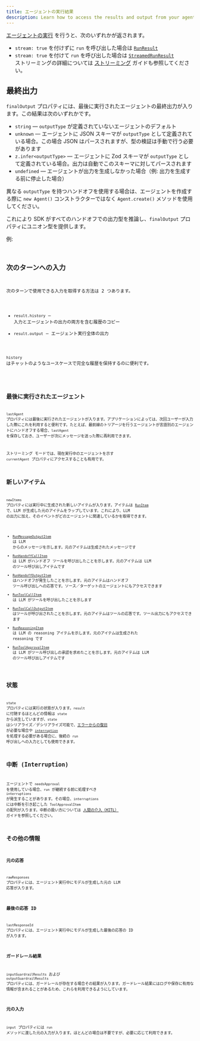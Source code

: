 ```yaml
---
title: エージェントの実行結果
description: Learn how to access the results and output from your agent run
---
```



[エージェントの実行](/openai-agents-js/ja/guides/running-agents) を行うと、次のいずれかが返されます。

- `stream: true` を付けずに `run` を呼び出した場合は [`RunResult`](/openai-agents-js/openai/agents/classes/runresult)
- `stream: true` を付けて `run` を呼び出した場合は [`StreamedRunResult`](/openai-agents-js/openai/agents/classes/streamedrunresult)  
  ストリーミングの詳細については [ストリーミング](/openai-agents-js/ja/guides/streaming) ガイドも参照してください。

## 最終出力

`finalOutput` プロパティには、最後に実行されたエージェントの最終出力が入ります。この結果は次のいずれかです。

- `string` — `outputType` が定義されていないエージェントのデフォルト
- `unknown` — エージェントに JSON スキーマが `outputType` として定義されている場合。この場合 JSON はパースされますが、型の検証は手動で行う必要があります
- `z.infer<outputType>` — エージェントに Zod スキーマが `outputType` として定義されている場合。出力は自動でこのスキーマに対してパースされます
- `undefined` — エージェントが出力を生成しなかった場合（例: 出力を生成する前に停止した場合）

異なる `outputType` を持つハンドオフを使用する場合は、エージェントを作成する際に `new Agent()` コンストラクターではなく `Agent.create()` メソッドを使用してください。

これにより SDK がすべてのハンドオフでの出力型を推論し、`finalOutput` プロパティにユニオン型を提供します。

例:

<Code
  lang="typescript"
  code={handoffFinalOutputTypes}
  title="Handoff final output types"
/>

## 次のターンへの入力

次のターンで使用できる入力を取得する方法は 2 つあります。

- `result.history` — 入力とエージェントの出力の両方を含む履歴のコピー
- `result.output` — エージェント実行全体の出力

`history` はチャットのようなユースケースで完全な履歴を保持するのに便利です。

<Code lang="typescript" code={historyLoop} title="History loop" />

## 最後に実行されたエージェント

`lastAgent` プロパティには最後に実行されたエージェントが入ります。アプリケーションによっては、次回ユーザーが入力した際にこれを利用すると便利です。たとえば、最前線のトリアージを行うエージェントが言語別のエージェントにハンドオフする場合、`lastAgent` を保存しておき、ユーザーが次にメッセージを送った際に再利用できます。

ストリーミング モードでは、現在実行中のエージェントを示す `currentAgent` プロパティにアクセスすることも有用です。

## 新しいアイテム

`newItems` プロパティには実行中に生成された新しいアイテムが入ります。アイテムは [`RunItem`](/openai-agents-js/openai/agents/type-aliases/runitem) で、LLM が生成した元のアイテムをラップしています。これにより、LLM の出力に加え、そのイベントがどのエージェントに関連しているかを取得できます。

- [`RunMessageOutputItem`](/openai-agents-js/openai/agents/classes/runmessageoutputitem) は LLM からのメッセージを示します。元のアイテムは生成されたメッセージです
- [`RunHandoffCallItem`](/openai-agents-js/openai/agents/classes/runhandoffcallitem) は LLM がハンドオフ ツールを呼び出したことを示します。元のアイテムは LLM のツール呼び出しアイテムです
- [`RunHandoffOutputItem`](/openai-agents-js/openai/agents/classes/runhandoffoutputitem) はハンドオフが発生したことを示します。元のアイテムはハンドオフ ツール呼び出しへの応答です。ソース／ターゲットのエージェントにもアクセスできます
- [`RunToolCallItem`](/openai-agents-js/openai/agents/classes/runtoolcallitem) は LLM がツールを呼び出したことを示します
- [`RunToolCallOutputItem`](/openai-agents-js/openai/agents/classes/runtoolcalloutputitem) はツールが呼び出されたことを示します。元のアイテムはツールの応答です。ツール出力にもアクセスできます
- [`RunReasoningItem`](/openai-agents-js/openai/agents/classes/runreasoningitem) は LLM の reasoning アイテムを示します。元のアイテムは生成された reasoning です
- [`RunToolApprovalItem`](/openai-agents-js/openai/agents/classes/runtoolapprovalitem) は LLM がツール呼び出しの承認を求めたことを示します。元のアイテムは LLM のツール呼び出しアイテムです

## 状態

`state` プロパティには実行の状態が入ります。`result` に付随するほとんどの情報は `state` から派生していますが、`state` はシリアライズ／デシリアライズ可能で、[エラーからの復旧](/openai-agents-js/ja/guides/running-agents#exceptions) が必要な場合や [`interruption`](#interruptions) を処理する必要がある場合に、後続の `run` 呼び出しへの入力としても使用できます。

## 中断 (Interruption)

エージェントで `needsApproval` を使用している場合、`run` が継続する前に処理すべき `interruptions` が発生することがあります。その場合、`interruptions` には中断を引き起こした `ToolApprovalItem` の配列が入ります。中断の扱い方については [人間の介入（HITL）](/openai-agents-js/ja/guides/human-in-the-loop) ガイドを参照してください。

## その他の情報

### 元の応答

`rawResponses` プロパティには、エージェント実行中にモデルが生成した元の LLM 応答が入ります。

### 最後の応答 ID

`lastResponseId` プロパティには、エージェント実行中にモデルが生成した最後の応答の ID が入ります。

### ガードレール結果

`inputGuardrailResults` および `outputGuardrailResults` プロパティには、ガードレールが存在する場合その結果が入ります。ガードレール結果にはログや保存に有用な情報が含まれることがあるため、これらを利用できるようにしています。

### 元の入力

`input` プロパティには `run` メソッドに渡した元の入力が入ります。ほとんどの場合は不要ですが、必要に応じて利用できます。
